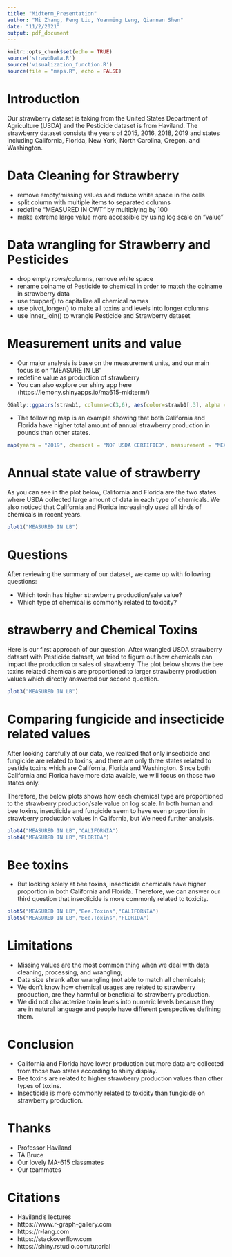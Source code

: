 ```yaml
---
title: "Midterm_Presentation"
author: "Mi Zhang, Peng Liu, Yuanming Leng, Qiannan Shen"
date: "11/2/2021"
output: pdf_document
---
```


```r
knitr::opts_chunk$set(echo = TRUE)
source('strawbData.R')
source('visualization_function.R')
source(file = "maps.R", echo = FALSE)
```

# Introduction
Our strawberry dataset is taking from the United States Department of Agriculture (USDA) and the Pesticide dataset is from Haviland. The strawberry dataset consists the years of 2015, 2016, 2018, 2019 and states including California, Florida, New York, North Carolina, Oregon, and Washington. 

# Data Cleaning for Strawberry
- remove empty/missing values and reduce white space in the cells
- split column with multiple items to separated columns
- redefine "MEASURED IN CWT" by multiplying by 100
- make extreme large value more accessible by using log scale on "value"

# Data wrangling for Strawberry and Pesticides

- drop empty rows/columns, remove white space
- rename colname of Pesticide to chemical in order to match the colname in strawberry data
- use toupper() to capitalize all chemical names 
- use pivot_longer() to make all toxins and levels into longer columns
- use inner_join() to wrangle Pesticide and Strawberry dataset


# Measurement units and value {data-background="images/bg-03.png"}

- Our major analysis is base on the measurement units, and our main focus is on "MEASURE IN LB"
- redefine value as production of strawberry
- You can also explore our shiny app here (https://lemony.shinyapps.io/ma615-midterm/)

```r
GGally::ggpairs(strawb1, columns=c(3,6), aes(color=strawb1[,3], alpha = 0.5),lower=list(combo=wrap("facethist", binwidth=0.5)))

```

- The following map is an example showing that both California and Florida have higher total amount of annual strawberry production in pounds than other states.

```r
map(years = "2019", chemical = "NOP USDA CERTIFIED", measurement = "MEASURED IN LB")

```

# Annual state value of strawberry

As you can see in the plot below, California and Florida are the two states where USDA collected large amount of data in each type of chemicals. We also noticed that California and Florida increasingly used all kinds of chemicals in recent years. 

```r
plot1("MEASURED IN LB")

```


# Questions 

After reviewing the summary of our dataset, we came up with following questions:

- Which toxin has higher strawberry production/sale value?
- Which type of chemical is commonly related to toxicity?

# strawberry and Chemical Toxins

Here is our first approach of our question. After wrangled USDA strawberry dataset with Pesticide dataset, we tried to figure out how chemicals can impact the production or sales of strawberry. The plot below shows the bee toxins related chemicals are proportioned to larger strawberry production values which directly answered our second question.

```r
plot3("MEASURED IN LB")

```

# Comparing fungicide and insecticide related values
After looking carefully at our data, we realized that only insecticide and fungicide are related to toxins, and there are only three states related to pestide toxins which are California, Florida and Washington. Since both California and Florida have more data avaible, we will focus on those two states only. 

Therefore, the below plots shows how each chemical type are proportioned to the strawberry production/sale value on log scale. In both human and bee toxins, insecticide and fungicide seem to have even proportion in strawberry production values in California, but We need further analysis.  
```r
plot4("MEASURED IN LB","CALIFORNIA")
plot4("MEASURED IN LB","FLORIDA")

```

# Bee toxins
- But looking solely at bee toxins, insecticide chemicals have higher proportion in both California and Florida. Therefore, we can answer our third question that insecticide is more commonly related to toxicity. 
```r
plot5("MEASURED IN LB","Bee.Toxins","CALIFORNIA")
plot5("MEASURED IN LB","Bee.Toxins","FLORIDA")

```

# Limitations {data-background="images/bg-04.png"}

- Missing values are the most common thing when we deal with data cleaning, processing, and wrangling;
- Data size shrank after wrangling (not able to match all chemicals);
- We don't know how chemical usages are related to strawberry production, are they harmful or beneficial to strawberry production.
- We did not characterize toxin levels into numeric levels because they are in natural language and people have different perspectives defining them.


# Conclusion {data-background="images/bg-04.png"}

- California and Florida have lower production but more data are collected from those two states according to shiny display.
- Bee toxins are related to higher strawberry production values than other types of toxins.
- Insecticide is more commonly related to toxicity than fungicide on strawberry production.

# Thanks

- Professor Haviland 
- TA Bruce 
- Our lovely MA-615 classmates
- Our teammates

# Citations

- Haviland's lectures
- https://www.r-graph-gallery.com
- https://r-lang.com
- https://stackoverflow.com
- https://shiny.rstudio.com/tutorial


